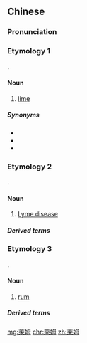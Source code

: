 {{also|莱姆}}
==Chinese==
{{zh-forms|s=莱姆|gloss=-}}

===Pronunciation===
{{zh-pron
|m=láimǔ
|cat=n
}}

===Etymology 1===
{{bor|zh|en|lime}}.

====Noun====
{{zh-noun}}

# [[lime]] {{gloss|fruit}}

=====Synonyms=====
* {{zh-l|萊檬}}
* {{zh-l|青檸}}
* {{zh-l|酸橙}}

===Etymology 2===
{{bor|zh|en|Lyme}}.

====Noun====
{{zh-noun}}

# [[Lyme disease]]

=====Derived terms=====
{{zh-der|萊姆病}}

===Etymology 3===
{{bor|zh|en|rum}}.

====Noun====
{{zh-noun}}

# [[rum]]

=====Derived terms=====
{{zh-der|萊姆酒}}

{{zh-cat|Fruits}}

[[mg:萊姆]]
[[chr:萊姆]]
[[zh:萊姆]]